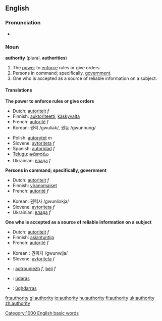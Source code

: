 ==English==

{{rank|terrible|Tom|author|859|authority|pleasant|forget|break}}

===Pronunciation===
*{{audio|en-us-authority.ogg|Audio (US)}}

===Noun===
'''authority''' (plural, '''authorities''')

# The [[power]] to [[enforce]] rules or give orders.
# Persons in command; specifically, [[government]].
# One who is accepted as a source of reliable information on a subject.

====Translations====
'''The power to enforce rules or give orders'''
{{top}}
*Dutch: [[autoriteit]] ''f''
*Finnish: [[auktoriteetti]], [[käskyvalta]]
*French: [[autorité]] ''f''
*Korean: 권력 /gwuliək/, 권능 /gwunnung/
{{mid}}
*Polish: [[autorytet]] ''m''
*Slovene: [[avtoriteta]] ''f''
*Spanish: [[autoridad]] ''f''
*[[Telugu]]: [[అధికారము]]
*Ukrainian: [[влада]] ''f''
{{bottom}}

'''Persons in command; specifically, government'''
{{top}}
*Dutch: [[autoriteit]] ''f''
*Finnish: [[viranomaiset]]
*French: [[autorité]] ''f''
{{mid}}
*Korean: 권력자 /gwunliəkja/
*Slovene: [[avtoriteta]] ''f''
*Ukrainian: [[влада]] ''f''
{{bottom}}

'''One who is accepted as a source of reliable information on a subject'''
{{top}}
*Dutch: [[autoriteit]] ''f''
*Finnish: [[asiantuntija]]
*French: [[autorité]] ''f''
{{mid}}
*Korean : 권위자 /gwunwija/
*Slovene: [[avtoriteta]] ''f''
{{bottom}}

{{checktrans}}
*{{ttbc|Breton}}: [[aotrouniezh]] ''f'', [[beli]] ''f''
*{{ttbc|Irish}}: [[údarás]]
*{{ttbc|Scottish Gaelic}}: [[ùghdarras]]

[[Category:1000 English basic words]]

[[fr:authority]]
[[gl:authority]]
[[io:authority]]
[[hu:authority]]
[[fi:authority]]
[[uk:authority]]
[[zh:authority]]